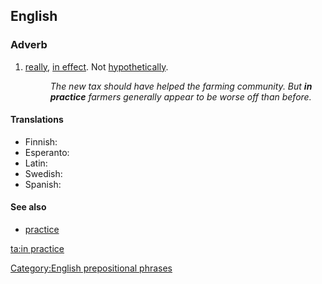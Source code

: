 ==English==

===Adverb===
{{en-adv|pos=[[in]] [[practice]]|-}}

# [[really]], [[in effect]]. Not [[hypothetically]].
#:''The new tax should have helped the farming community. But '''in practice''' farmers generally appear to be worse off than before.''

====Translations====
* Finnish: {{t+|fi|käytännössä}}
* Esperanto: {{t-|eo|praktike|xs=Esperanto}}
* Latin: {{t|la|in actu}}
* Swedish: {{t|sv|i praktiken}}
* Spanish: {{t-|es|en la práctica}}

====See also====
*[[practice]]

[[Category:English prepositional phrases]]

[[ta:in practice]]